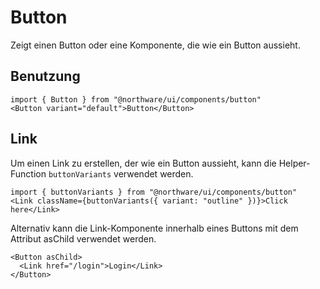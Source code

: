 
<Meta of={ButtonStories} />

# Button

Zeigt einen Button oder eine Komponente, die wie ein Button aussieht.

<ShadcnDocs path="components/button" />
<ViewSource path="components/base/button.tsx" />

<Canvas of={ButtonStories.Default} />
<Controls of={ButtonStories.Default} />

## Benutzung

```tsx
import { Button } from "@northware/ui/components/button"
<Button variant="default">Button</Button>
```

## Link

Um einen Link zu erstellen, der wie ein Button aussieht, kann die Helper-Function `buttonVariants` verwendet werden.

```tsx
import { buttonVariants } from "@northware/ui/components/button"
<Link className={buttonVariants({ variant: "outline" })}>Click here</Link>
```

Alternativ kann die Link-Komponente innerhalb eines Buttons mit dem Attribut asChild verwendet werden.

```tsx
<Button asChild>
  <Link href="/login">Login</Link>
</Button>
```


<Stories />